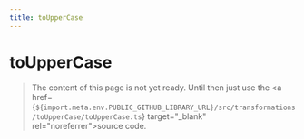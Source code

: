 ```yaml
---
title: toUpperCase
---
```


# toUpperCase

> The content of this page is not yet ready. Until then just use the <a href={`${import.meta.env.PUBLIC_GITHUB_LIBRARY_URL}/src/transformations/toUpperCase/toUpperCase.ts`} target="\_blank" rel="noreferrer">source code</a>.
